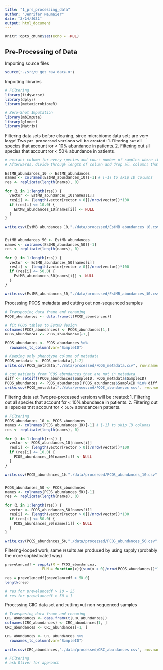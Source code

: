 ```yaml
---
title: "1_pre_processing_data"
author: "Jennifer Neumaier"
date: "2/24/2022"
output: html_document
---
```


```r
knitr::opts_chunk$set(echo = TRUE)
```

## Pre-Processing of Data

Importing source files
```r
source("./src/0_get_raw_data.R")
```

Importing libraries
```r
# Filtering
library(tidyverse)
library(dplyr)
library(metamicrobiomeR)

# Zero-Shot Imputation
library(mbImpute)
library(glmnet)
library(Matrix)
```

Filtering data sets before cleaning, since microbiome data sets are very large! 
Two pre-processed versions will be created:
1. Filtering out all species that account for < 10% abundance in patients.
2. Filtering out all species that account for < 50% abundance in patients.
```r
# extract column for every species and count number of samples where this species occurred (> 0)
# Afterwards, divide through length of column and drop all columns that are smaller 10% (or 50%)

EstMB_abundances_10 <- EstMB_abundances
names <- colnames(EstMB_abundances_10)[-1] # [-1] to skip ID columns
res <- replicate(length(names), 0)

for (i in 1:length(res)) {
  vector <- EstMB_abundances_10[names[i]]
  res[i] <- (length(vector[vector > 0])/nrow(vector))*100
  if (res[i] <= 10.0) {
    EstMB_abundances_10[names[i]] <- NULL
  }
}

write.csv(EstMB_abundances_10,"./data/processed/EstMB_abundances_10.csv", row.names = TRUE)


EstMB_abundances_50 <- EstMB_abundances
names <- colnames(EstMB_abundances_50)[-1]
res <- replicate(length(names), 0)

for (i in 1:length(res)) {
  vector <- EstMB_abundances_50[names[i]]
  res[i] <- (length(vector[vector > 0])/nrow(vector))*100
  if (res[i] <= 50.0) {
    EstMB_abundances_50[names[i]] <- NULL
  }
}

write.csv(EstMB_abundances_50,"./data/processed/EstMB_abundances_50.csv", row.names = TRUE)
```


Processing PCOS metadata and cutting out non-sequenced samples
```r
# Transposing data frame and renaming
PCOS_abundances <- data.frame(t(PCOS_abundances))

# fit PCOS tables to EstMB design
colnames(PCOS_abundances) <- PCOS_abundances[1,]
PCOS_abundances <- PCOS_abundances[-1,]

PCOS_abundances <- PCOS_abundances %>%
  rownames_to_column(var="SampleID")

# Keeping only phenotype column of metadata
PCOS_metadata <- PCOS_metadata[,1:2]
write.csv(PCOS_metadata,"./data/processed/PCOS_metadata.csv", row.names = TRUE)

# cut patients from PCOS_abundances that are not in metadata
diff <- setdiff(PCOS_abundances$SampleID, PCOS_metadata$SampleID)
PCOS_abundances <- PCOS_abundances[!PCOS_abundances$SampleID %in% diff,]
write.csv(PCOS_metadata,"./data/processed/PCOS_abundances.csv", row.names = TRUE)
```


Filtering data set
Two pre-processed versions will be created:
1. Filtering out all species that account for < 10% abundance in patients.
2. Filtering out all species that account for < 50% abundance in patients.
```r
# Filtering
PCOS_abundances_10 <- PCOS_abundances
names <- colnames(PCOS_abundances_10)[-1] # [-1] to skip ID columns
res <- replicate(length(names), 0)

for (i in 1:length(res)) {
  vector <- PCOS_abundances_10[names[i]]
  res[i] <- (length(vector[vector > 0])/nrow(vector))*100
  if (res[i] <= 10.0) {
    PCOS_abundances_10[names[i]] <- NULL
  }
}

write.csv(PCOS_abundances_10,"./data/processed/PCOS_abundances_10.csv", row.names = TRUE)


PCOS_abundances_50 <- PCOS_abundances
names <- colnames(PCOS_abundances_50)[-1]
res <- replicate(length(names), 0)

for (i in 1:length(res)) {
  vector <- PCOS_abundances_50[names[i]]
  res[i] <- (length(vector[vector > 0])/nrow(vector))*100
  if (res[i] <= 50.0) {
    PCOS_abundances_50[names[i]] <- NULL
  }
}

write.csv(PCOS_abundances_50,"./data/processed/PCOS_abundances_50.csv", row.names = TRUE)
```


Filtering-looped work, same results are produced by using sapply
(probably the more sophisticated way)
```r
prevelancedf = sapply(X = PCOS_abundances,
                 FUN = function(x){(sum(x > 0)/nrow(PCOS_abundances))*100})

res = prevelancedf[prevelancedf > 50.0]
length(res)

# res for prevelancedf > 10 = 25
# res for prevelancedf > 50 = 1
```


Processing CRC data set and cutting out non-sequenced samples
```r
# Transposing data frame and renaming
CRC_abundances <- data.frame(t(CRC_abundances))
colnames(CRC_abundances) <- CRC_abundances[1, ]
CRC_abundances <- CRC_abundances[-1, ]

CRC_abundances <- CRC_abundances %>%
  rownames_to_column(var="SampleID")

write.csv(CRC_abundances,"./data/processed/CRC_abundances.csv", row.names = TRUE)

# Filtering
# ask Oliver for approach

```


